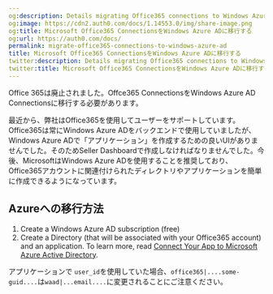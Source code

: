 ```yaml
---
og:description: Details migrating Office365 connections to Windows Azure AD.
og:image: https://cdn2.auth0.com/docs/1.14553.0/img/share-image.png
og:title: Microsoft Office365 ConnectionsをWindows Azure ADに移行する
og:url: https://auth0.com/docs/
permalink: migrate-office365-connections-to-windows-azure-ad
title: Microsoft Office365 ConnectionsをWindows Azure ADに移行する
twitter:description: Details migrating Office365 connections to Windows Azure AD.
twitter:title: Microsoft Office365 ConnectionsをWindows Azure ADに移行する
---
```


Office 365は廃止されました。Offce365 ConnectionsをWindows Azure AD Connectionsに移行する必要があります。

最近から、弊社はOffice365を使用してユーザーをサポートしています。Office365は常にWindows Azure ADをバックエンドで使用していましたが、Windows Azure ADで「アプリケーション」を作成するための良いUIがありませんでした。そのためSeller Dashboardで作成しなければなりませんでした。今後、MicrosoftはWindows Azure ADを使用することを推奨しており、Office365アカウントに関連付けられたディレクトリやアプリケーションを簡単に作成できるようになっています。

## Azureへの移行方法

1. Create a Windows Azure AD subscription (free)
2. Create a Directory (that will be associated with your Office365 account) and an application. To learn more, read [Connect Your App to Microsoft Azure Active Directory](/docs/authenticate/identity-providers/enterprise-identity-providers/azure-active-directory/v2).

アプリケーションで `user_id`を使用していた場合、`office365|....some-guid....`は`waad|...email....`に変更されることにご注意ください。